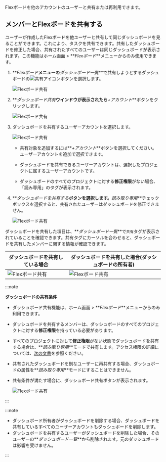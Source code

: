 Flexボードを他のアカウントのユーザーと共有または再利用できます。

## メンバーとFlexボードを共有する

ユーザーが作成したFlexボードを他ユーザーと共有して同じダッシュボードを見ることができます。これにより、タスクを共有できます。共有したダッシュボードを修正した場合、共有されたすべてのユーザーは同じダッシュボードが表示されます。この機能はホーム画面 > **_Flexボード_**メニューからのみ使用できます。

1.  **_Flexボード_**メニューの**_ダッシュボード一覧_**で共有しようとするダッシュボードの![共有アイコン](/img/ico-flexboard-share.svg)ボタンを選択します。

    ![Flexボード共有](/img/flexboard-share-01.png)

2.  **_ダッシュボード共有_**ウインドウが表示されたら**_+アカウント_**ボタンをクリックします。

    ![Flexボード共有](/img/flexboard-share-02.png)

3.  ダッシュボードを共有するユーザーアカウントを選択します。

    ![Flexボード共有](/img/flexboard-share-06.png)

    -   共有対象を追加するには**_+アカウント_**ボタンを選択してください。ユーザーアカウントを追加で選択できます。

    -   ダッシュボードを共有できるユーザーアカウントは、選択したプロジェクトに属するユーザーアカウントです。

    -   ダッシュボードのすべてのプロジェクトに対する**修正権限**がない場合、「読み専用」のタグが表示されます。

4.  **_ダッシュボードを共有する_**ボタンを選択します。**_読み取り専用_**チェックボックスを選択すると、共有されたユーザーはダッシュボードを修正できません。

    ![Flexボード共有](/img/flexboard-share-03.png)

ダッシュボードを共有した項目は、**_ダッシュボード一覧_**で`共有`タグが表示されていることを確認できます。共有タグにカーソルを合わせると、ダッシュボードを共有したメンバーに関する情報が確認できます。

| ダッシュボードを共有している場合                          | ダッシュボードを共有した場合(ダッシュボードの所有者)               |
| ----------------------------------------- | ----------------------------------------- |
| ![Flexボード共有](/img/flexboard-share-04.png) | ![Flexボード共有](/img/flexboard-share-05.png) |

:::note 

**ダッシュボードの共有条件**

-   ダッシュボード共有機能は、ホーム画面 > **_Flexボード_**メニューからのみ利用できます。

-   ダッシュボードを共有するメンバーは、ダッシュボードのすべてのプロジェクトに対する**修正権限**を持っている必要があります。 

-   すべてのプロジェクトに対して**修正権限**がない状態でダッシュボードを共有する場合は、**_読み取り専用_**モードで共有します。アクセス権限の詳細については、[次の文書](../project/project-structure)を参照ください。

-   共有されたダッシュボードを別なユーザーに再共有する場合、ダッシュボードの属性を**_読み取り専用_**モードにすることはできません。

-   共有条件が満たす場合に、ダッシュボード共有ボタンが表示されます。

    ![Flexボード共有](/img/flexboard-sharable-list.png)

:::

:::note

-   ダッシュボード所有者がダッシュボードを削除する場合、ダッシュボードを共有しているすべてのユーザーアカウントもダッシュボードを削除します。
-   ダッシュボードを共有するユーザーがダッシュボードを削除した場合、そのユーザーの**_ダッシュボード一覧_**から削除されます。元のダッシュボードは影響を受けません。

:::
